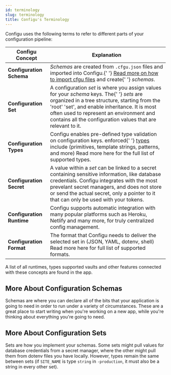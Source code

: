```yaml
---
id: terminology
slug: terminology
title: Configu's Terminology
---
```


Configu uses the following terms to refer to different parts of your configuration pipeline:

<div class="table-wrapper">
  <table>
    <thead>
      <tr>
        <th>Configu Concept</th>
        <th>Explanation</th>
      </tr>
    </thead>
    <tbody>
      <tr>
        <td>
          <strong>Configuration Schema</strong>
        </td>
        <td>
          <em>Schemas</em> are created from <code>.cfgu.json</code> files and imported into Configu.{' '}
          <a href="/docs/schemas">Read more on how to import cfgu files</a> and create{' '}
          <em>schemas</em>.
        </td>
      </tr>
      <tr>
        <td>
          <strong>Configuration Set</strong>
        </td>
        <td>
          A configuration <em>set</em> is where you assign values for your <em>schema</em> keys. The{' '}
          <em>sets</em> are organized in a tree structure, starting from the 'root' 'set', and
          enable inheritance. It is most often used to represent an environment and contains all the
          configuration values that are relevant to it.
        </td>
      </tr>
      <tr>
        <td>
          <strong>Configuration Types</strong>
        </td>
        <td>
          Configu enables pre-defined type validation on configuration keys. enforced{' '}
          <a href="/docs/types">types</a> include (primitives, template strings, patterns, and more)
          Read more here for the full list of supported types.
        </td>
      </tr>
      <tr>
        <td>
          <strong>Configuration Secret</strong>
        </td>
        <td>
          A value within a <em>set</em> can be linked to a secret containing sensitive information,
          like database credentials. Configu integrates with the most prevelant secret managers, and
          does not store or send the actual secret, only a pointer to it that can only be used with
          your tokens.
        </td>
      </tr>
      <tr>
        <td>
          <strong>Configuration Runtime</strong>
        </td>
        <td>
          Configu supports automatic integration with many popular platforms such as Heroku, Netlify
          and many more, for truly centralized config management.
        </td>
      </tr>
      <tr>
        <td>
          <strong>Configuration Format</strong>
        </td>
        <td>
          The format that Configu needs to deliver the selected set in (JSON, YAML, dotenv, shell)
          Read more here for full list of supported formats.
        </td>
      </tr>
    </tbody>
  </table>
</div>

A list of all runtimes, types supported vaults and other features connected with these concepts are found in the app. 

## More About Configuration Schemas

Schemas are where you can declare all of the bits that your application is going to need in order to run 
under a variety of circumstances. These are a great place to start writing when you're working on a new 
app, while you're thinking about everything you're going to need.

## More About Configuration Sets

Sets are how you implement your schemas. Some sets might pull values for database credentials from a
secret manager, where the other might pull them from dotenv files you have locally. However, types remain the
same between sets (if `SITE_NAME` is type `string` in `-production`, it must also be a string in every
other set).